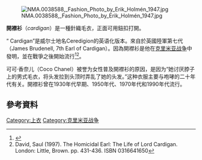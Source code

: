[[File:NMA.0038588,_Fashion_Photo_by_Erik_Holmén_1947.jpg|thumb]]

'''開襟衫'''（''cardigan''）是一種針織毛衣，正面可用鈕扣打開。

“ Cardigan”是威尔士地名Ceredigion的英语化版本。來自於英國陸軍第七代{{tsl|en|Earl of Cardigan|卡迪甘伯爵}}{{tsl|en|James Brudenell, 7th Earl of Cardigan|詹姆士·布魯德內爾 (第七代卡迪甘伯爵)|詹姆士·布魯德內爾}}（James Brudenell, 7th Earl of Cardigan）。因為開襟衫是他在[[克里米亚战争|克里米亚战争]]中發明，並在戰爭之後開始流行<ref>{{Cite web |url=http://www.cardigansweater.com/ |title=The Cardigan Sweater website, accessed 10 March 2010 |access-date=2022-02-12 |archive-date=2021-02-26 |archive-url=https://web.archive.org/web/20210226070116/http://cardigansweater.com/ |dead-url=no }}</ref><ref>David, Saul (1997). The Homicidal Earl: The Life of Lord Cardigan. London: Little, Brown. pp. 431-436. ISBN 0316641650</ref>。

可可·香奈儿（Coco Chanel）被誉为女性普及開襟衫的原因，是因为“她讨厌脖子上的男式毛衣，将头发拉到头顶时弄乱了她的头发。”这种衣服主要与咆哮的二十年代有关。開襟衫曾在1930年代早期、1950年代、1970年代和1990年代流行。

== 參考資料 ==
<references />

{{Commons|Category:Cardigans}}
[[Category:上衣|Category:上衣]]
[[Category:克里米亚战争|Category:克里米亚战争]]